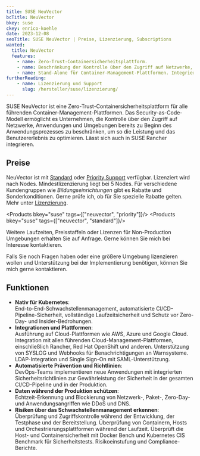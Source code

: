 ```yaml
---
title: SUSE NeuVector
bcTitle: NeuVector
bkey: suse
ckey: enrico-koehle
date: 2023-12-08
seoTitle: SUSE NeuVector | Preise, Lizenzierung, Subscriptions
wanted:
  title: NeuVector
  features:
    - name: Zero-Trust-Containersicherheitsplattform.
    - name: Beschränkung der Kontrolle über den Zugriff auf Netzwerke, Anwendungen und Umgebungen.
    - name: Stand-Alone für Container-Management-Plattformen. Integrierbar in Rancher.
furtherReading:
    - name: Lizenzierung und Support
      slug: /hersteller/suse/lizenzierung/
---
```




<Intro>

SUSE NeuVector ist eine Zero-Trust-Containersicherheitsplattform für alle führenden Container-Management-Plattformen. Das Security-as-Code-Modell ermöglicht es Unternehmen, die Kontrolle über den Zugriff auf Netzwerke, Anwendungen und Umgebungen bereits zu Beginn des Anwendungsprozesses zu beschränken, um so die Leistung und das Benutzererlebnis zu optimieren. Lässt sich auch in SUSE Rancher integrieren.

</Intro>

<TOC />



## Preise

NeuVector ist mit [Standard](/hersteller/suse/lizenzierung/#standard) oder [Priority Support](/hersteller/suse/lizenzierung/#priority) verfügbar. Lizenziert wird nach Nodes. Mindestlizenzierung liegt bei 5 Nodes. Für verschiedene Kundengruppen wie _Bildungseinrichtungen_ gibt es Rabatte und Sonderkonditionen. Gerne prüfe ich, ob für Sie spezielle Rabatte gelten. Mehr unter [Lizenzierung](/hersteller/suse/lizenzierung/).

<Products bkey="suse" tags={["neuvector", "priority"]}/>
<Products bkey="suse" tags={["neuvector", "standard"]}/>

<Info>

Weitere Laufzeiten, Preisstaffeln oder Lizenzen für Non-Production Umgebungen erhalten Sie auf Anfrage. Gerne können Sie mich bei Interesse kontaktieren.

</Info>

<GetInTouch>

Falls Sie noch Fragen haben oder eine größere Umgebung lizenzieren wollen und Unterstützung bei der Implementierung benötigen, können Sie mich gerne kontaktieren.

</GetInTouch>

## Funktionen

- **Nativ für Kubernetes**: <br />
End-to-End-Schwachstellenmanagement, automatisierte CI/CD-Pipeline-Sicherheit, vollständige Laufzeitsicherheit und Schutz vor Zero-Day- und Insider-Bedrohungen.
- **Integrationen und Plattformen**: <br />
Ausführung auf Cloud-Plattformen wie AWS, Azure und Google Cloud. Integration mit allen führenden Cloud-Management-Plattformen, einschließlich Rancher, Red Hat OpenShift und anderen. Unterstützung von SYSLOG und Webhooks für Benachrichtigungen an Warnsysteme. LDAP-Integration und Single Sign-On mit SAML-Unterstützung.
- **Automatisierte Prävention und Richtlinien**: <br />
DevOps-Teams implementieren neue Anwendungen mit integrierten Sicherheitsrichtlinien zur Gewährleistung der Sicherheit in der gesamten CI/CD-Pipeline und in der Produktion.
- **Daten während der Produktion schützen**: <br />
Echtzeit-Erkennung und Blockierung von Netzwerk-, Paket-, Zero-Day- und Anwendungsangriffen wie DDoS und DNS.
- **Risiken über das Schwachstellenmanagement erkennen**: <br />
Überprüfung und Zugriffskontrolle während der Entwicklung, der Testphase und der Bereitstellung. Überprüfung von Containern, Hosts und Orchestrierungsplattformen während der Laufzeit. Überprüft die Host- und Containersicherheit mit Docker Bench und Kubernetes CIS Benchmark für Sicherheitstests. Risikoeinstufung und Compliance-Berichte.

<GetInTouch theme="light" />
